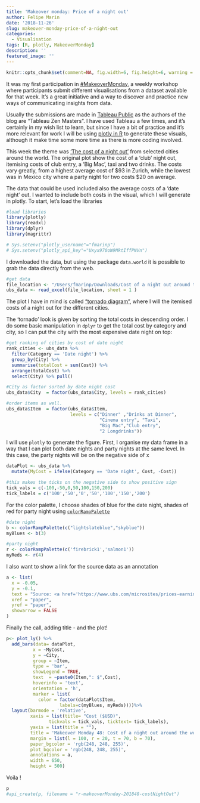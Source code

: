 ```yaml
---
title: 'Makeover monday: Price of a night out'
author: Felipe Marin
date: '2018-11-26'
slug: makeover-monday-price-of-a-night-out
categories:
  - Visualisation
tags: [R, plotly, MakeoverMonday]
description: ''
featured_image: ''
---
```

```r
knitr::opts_chunk$set(comment=NA, fig.width=6, fig.height=6, warning = FALSE, message=FALSE)
```

It was my first participation in [#MakeoverMonday](https://www.makeovermonday.co.uk/), 
a weekly workshop where participants submit different visualisations from a dataset 
available for that week. It's a great initiative
and a way to discover and practice new ways of communicating insights from data. 

Usually the submissions are made in [Tableau Public](https://public.tableau.com/) as the 
authors of the blog are "Tableau Zen Masters".
I have used 
Tableau a few times, and it's certainly in my wish list to learn, 
but since I have a bit of practice and it's more relevant for
work 
I will be using [plotly in R](https://plot.ly/r/) to generate these visuals, 
although it make time some more time as there
is more coding involved. 

This week the theme was ['The cost of a night out'](https://www.thrillist.com/news/nation/cost-of-a-night-out-cities-around-the-world) 
from selected cities
around the world. 
The original plot show the cost of a 'club' night out, itemising costs of club entry, a 'Big Mac',
taxi and two drinks.  The costs vary greatly, from a highest average cost of $93 in Zurich, while the lowest 
was in Mexico city where a party night for two costs $20 on average.

The data that could be used included also the average costs of a 'date night' out. I wanted to include both 
costs in the visual, which I will generate in plotly. To start, let's load the libraries

```r
#load libraries
library(plotly)
library(readxl)
library(dplyr)
library(magrittr)
```

```r
# Sys.setenv("plotly_username"="fmarinp")
# Sys.setenv("plotly_api_key"="Uxyx970oW9MktIffPNVn")

```

I  downloaded  the data, but using the package `data.world` it is possible to grab the data directly 
from the web.

```r
#get data
file_location <- "/Users/fmarinp/Downloads/Cost of a night out around the world.xlsx"
ubs_data <- read_excel(file_location, sheet = 1 )
```

The plot I have in mind is called ["tornado diagram"](https://en.wikipedia.org/wiki/Tornado_diagram), where
I will the itemised costs of a night out for the different cities.

The 'tornado' look is given by sorting the total costs in descending order. I
do some basic manipulation in `dplyr` to get the total cost by category and 
city, so I can put the city with the most expensive date night on top:

```r
#get ranking of cities by cost of date night
rank_cities <- ubs_data %>%
  filter(Category == 'Date night') %>%
  group_by(City) %>% 
  summarise(totalCost = sum(Cost)) %>%
  arrange(totalCost) %>%
  select(City) %>% pull()

#City as factor sorted by date night cost
ubs_data$City  = factor(ubs_data$City, levels = rank_cities)

#order items as well.
ubs_data$Item  = factor(ubs_data$Item, 
                        levels = c("Dinner" ,"Drinks at Dinner",
                                   "Cinema entry", "Taxi", 
                                   "Big Mac","Club entry", 
                                   "2 Longdrinks"))
```


I will use `plotly` to generate the figure. First, I organise my data frame in a way that I can plot
both date nights and party nights at the same level. In this case, the party nights will be on the 
negative side of x

```r
dataPlot <- ubs_data %>% 
  mutate(MyCost = ifelse(Category == 'Date night', Cost, -Cost)) 

#this makes the ticks on the negative side to show positive sign
tick_vals = c(-100,-50,0,50,100,150,200)
tick_labels = c('100','50','0','50','100','150','200')
```


For the color palette, I choose shades of blue for the date night, shades of red for party night
using [`colorRampPalette`](https://moderndata.plot.ly/create-colorful-graphs-in-r-with-rcolorbrewer-and-plotly/)
```r
#date night
b <- colorRampPalette(c("lightslateblue","skyblue"))
myBlues <- b(3)

#party night
r <- colorRampPalette(c('firebrick1','salmon1'))
myReds <- r(4)
```


I also want to show  a link for the source data as an annotation
```r
a <- list(
  x = -0.05,
  y = -0.1,
  text = "Source: <a href='https://www.ubs.com/microsites/prices-earnings/en/stories/7-dinner-in-paris-party-in-miami-the-cheapest-and-priciest-cities-for-a-night-out/'>UBS</a>",
  xref = "paper",
  yref = "paper",
  showarrow = FALSE
)
```

Finally the call, adding title - and the plot! 
```r
p<- plot_ly() %>%
  add_bars(data= dataPlot,
          x = ~MyCost,
          y = ~City,
          group = ~Item,
          type = 'bar',
          showLegend = TRUE,
          text  = ~paste0(Item,": $",Cost),
          hoverinfo = 'text',
          orientation = 'h',
          marker = list(
            color = factor(dataPlot$Item,
                    labels=c(myBlues, myReds))))%>%
  layout(barmode = 'relative',
         xaxis = list(title= "Cost ($USD)",
                tickvals = tick_vals, ticktext= tick_labels),
         yaxis = list(title = ""),
         title = 'Makeover Monday 48: Cost of a night out around the world',
         margin = list(l = 100, r = 20, t = 70, b = 70),
         paper_bgcolor = 'rgb(248, 248, 255)',
         plot_bgcolor = 'rgb(248, 248, 255)',
         annotations = a,
         width = 650, 
         height = 500)

```

Voila !

```r
p
#api_create(p, filename = "r-makeoverMonday-201848-costNightOut")
```

